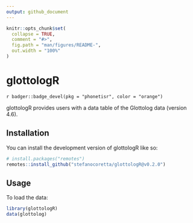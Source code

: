 ```yaml
---
output: github_document
---
```


<!-- README.md is generated from README.Rmd. Please edit that file -->

```r
knitr::opts_chunk$set(
  collapse = TRUE,
  comment = "#>",
  fig.path = "man/figures/README-",
  out.width = "100%"
)
```

# glottologR

<!-- badges: start -->
`r badger::badge_devel(pkg = "phonetisr", color = "orange")`
<!-- badges: end -->

glottologR provides users with a data table of the Glottolog data (version 4.6).

## Installation

You can install the development version of glottologR like so:

``` r
# install.packages("remotes")
remotes::install_github("stefanocoretta/glottologR@v0.2.0")
```

## Usage

To load the data:

``` r
library(glottologR)
data(glottolog)
```
